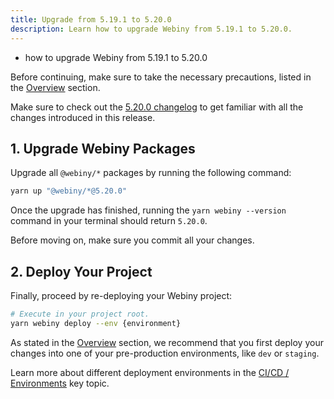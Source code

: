 ```yaml
---
title: Upgrade from 5.19.1 to 5.20.0
description: Learn how to upgrade Webiny from 5.19.1 to 5.20.0.
---
```



<Alert type="success" title="What you’ll learn">

- how to upgrade Webiny from 5.19.1 to 5.20.0

</Alert>

<Alert type="danger">

Before continuing, make sure to take the necessary precautions, listed in the [Overview](/docs/how-to-guides/upgrade-webiny#-precaution-measures) section.

</Alert>

<Alert type="info">

Make sure to check out the [5.20.0 changelog](/docs/release-notes/5.20.0/changelog) to get familiar with all the changes introduced in this release.

</Alert>

## 1. Upgrade Webiny Packages

Upgrade all `@webiny/*` packages by running the following command:

```bash
yarn up "@webiny/*@5.20.0"
```

Once the upgrade has finished, running the `yarn webiny --version` command in your terminal should return `5.20.0`.

<Alert type="info">

Before moving on, make sure you commit all your changes.

</Alert>

## 2. Deploy Your Project

Finally, proceed by re-deploying your Webiny project:

```bash
# Execute in your project root.
yarn webiny deploy --env {environment}
```

<Alert type="warning">

As stated in the [Overview](/docs/how-to-guides/upgrade-webiny#pre-production-environments-first) section, we recommend that you first deploy your changes into one of your pre-production environments, like `dev` or `staging`.

</Alert>

<Alert type="success">

Learn more about different deployment environments in the [CI/CD / Environments](/docs/key-topics/ci-cd/environments) key topic.

</Alert>
